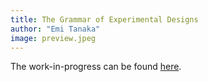 ```yaml
---
title: The Grammar of Experimental Designs
author: "Emi Tanaka"
image: preview.jpeg
---
```


The work-in-progress can be found [here](https://emitanaka.org/edibble-book).
